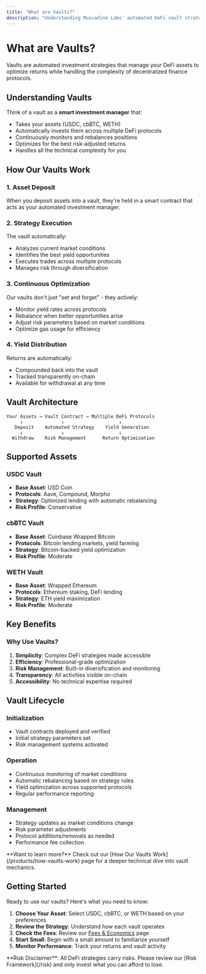 ```yaml
---
title: "What are Vaults?"
description: "Understanding Muscadine Labs' automated DeFi vault strategies and how they work."
---
```


# What are Vaults?

Vaults are automated investment strategies that manage your DeFi assets to optimize returns while handling the complexity of decentralized finance protocols.

## Understanding Vaults

Think of a vault as a **smart investment manager** that:

- Takes your assets (USDC, cbBTC, WETH)
- Automatically invests them across multiple DeFi protocols
- Continuously monitors and rebalances positions
- Optimizes for the best risk-adjusted returns
- Handles all the technical complexity for you

## How Our Vaults Work

### 1. Asset Deposit
When you deposit assets into a vault, they're held in a smart contract that acts as your automated investment manager.

### 2. Strategy Execution
The vault automatically:
- Analyzes current market conditions
- Identifies the best yield opportunities
- Executes trades across multiple protocols
- Manages risk through diversification

### 3. Continuous Optimization
Our vaults don't just "set and forget" - they actively:
- Monitor yield rates across protocols
- Rebalance when better opportunities arise
- Adjust risk parameters based on market conditions
- Optimize gas usage for efficiency

### 4. Yield Distribution
Returns are automatically:
- Compounded back into the vault
- Tracked transparently on-chain
- Available for withdrawal at any time

## Vault Architecture

```
Your Assets → Vault Contract → Multiple DeFi Protocols
     ↓              ↓                    ↓
   Deposit    Automated Strategy    Yield Generation
     ↓              ↓                    ↓
  Withdraw    Risk Management      Return Optimization
```

## Supported Assets

### USDC Vault
- **Base Asset**: USD Coin
- **Protocols**: Aave, Compound, Morpho
- **Strategy**: Optimized lending with automatic rebalancing
- **Risk Profile**: Conservative

### cbBTC Vault  
- **Base Asset**: Coinbase Wrapped Bitcoin
- **Protocols**: Bitcoin lending markets, yield farming
- **Strategy**: Bitcoin-backed yield optimization
- **Risk Profile**: Moderate

### WETH Vault
- **Base Asset**: Wrapped Ethereum
- **Protocols**: Ethereum staking, DeFi lending
- **Strategy**: ETH yield maximization
- **Risk Profile**: Moderate

## Key Benefits

<Metric label="Automation" value="100%" hint="No manual management required" />

<Metric label="Diversification" value="Multi-protocol" hint="Risk spread across platforms" />

<Metric label="Gas Efficiency" value="Optimized" hint="Batch operations reduce costs" />

### Why Use Vaults?

1. **Simplicity**: Complex DeFi strategies made accessible
2. **Efficiency**: Professional-grade optimization
3. **Risk Management**: Built-in diversification and monitoring
4. **Transparency**: All activities visible on-chain
5. **Accessibility**: No technical expertise required

## Vault Lifecycle

### Initialization
- Vault contracts deployed and verified
- Initial strategy parameters set
- Risk management systems activated

### Operation
- Continuous monitoring of market conditions
- Automatic rebalancing based on strategy rules
- Yield optimization across supported protocols
- Regular performance reporting

### Management
- Strategy updates as market conditions change
- Risk parameter adjustments
- Protocol additions/removals as needed
- Performance fee collection

<Callout type="info">
**Want to learn more?** Check out our [How Our Vaults Work](/products/how-vaults-work) page for a deeper technical dive into vault mechanics.
</Callout>

## Getting Started

Ready to use our vaults? Here's what you need to know:

1. **Choose Your Asset**: Select USDC, cbBTC, or WETH based on your preferences
2. **Review the Strategy**: Understand how each vault operates
3. **Check the Fees**: Review our [Fees & Economics](/fees/performance-fee) page
4. **Start Small**: Begin with a small amount to familiarize yourself
5. **Monitor Performance**: Track your returns and vault activity

<Callout type="warning">
**Risk Disclaimer**: All DeFi strategies carry risks. Please review our [Risk Framework](/risk) and only invest what you can afford to lose.
</Callout>

